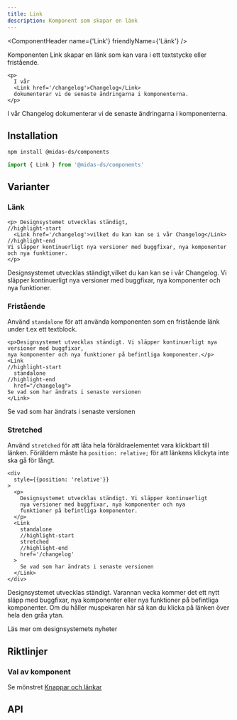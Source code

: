 ```yaml
---
title: Link
description: Komponent som skapar en länk
---
```




<ComponentHeader
  name={'Link'}
  friendlyName={'Länk'}
/>

Komponenten Link skapar en länk som kan vara i ett textstycke eller fristående.

```tsx title=Link
<p>
  I vår
  <Link href='/changelog'>Changelog</Link>
  dokumenterar vi de senaste ändringarna i komponenterna.
</p>
```
<div className={'card'}>
  <p>
    I vår <Link href='/changelog'>Changelog</Link> dokumenterar vi de senaste ändringarna i komponenterna.
  </p>
</div>


## Installation

```bash npm2yarn
npm install @midas-ds/components
```

```jsx
import { Link } from '@midas-ds/components'
```

## Varianter

### Länk

```tsx title="default"
<p> Designsystemet utvecklas ständigt,
//highlight-start
  <Link href='/changelog'>vilket du kan kan se i vår Changelog</Link>
//highlight-end
Vi släpper kontinuerligt nya versioner med buggfixar, nya komponenter och nya funktioner.
</p>
```
<div className={'card'}>
  <p>Designsystemet utvecklas ständigt,<Link href='/changelog'>vilket du kan kan se i vår Changelog</Link>.
    Vi släpper kontinuerligt nya versioner med buggfixar, nya komponenter och nya funktioner.</p>
</div>

### Fristående

Använd `standalone` för att använda komponenten som en fristående länk under t.ex ett textblock.

```tsx title="standalone"
<p>Designsystemet utvecklas ständigt. Vi släpper kontinuerligt nya versioner med buggfixar,
nya komponenter och nya funktioner på befintliga komponenter.</p>
<Link
//highlight-start
  standalone
//highlight-end
  href="/changelog">
Se vad som har ändrats i senaste versionen
</Link>
```
<div className={'card'}>
  <Link standalone href="/changelog">Se vad som har ändrats i senaste versionen</Link>
</div>

### Stretched

Använd `stretched` för att låta hela föräldraelementet vara klickbart till länken. Föräldern måste ha `position: relative;` för att länkens klickyta inte ska gå för långt.

```tsx title="stretched"
<div
  style={{position: 'relative'}}
>
  <p>
    Designsystemet utvecklas ständigt. Vi släpper kontinuerligt
    nya versioner med buggfixar, nya komponenter och nya
    funktioner på befintliga komponenter.
  </p>
  <Link
    standalone
    //highlight-start
    stretched
    //highlight-end
    href='/changelog'
  >
    Se vad som har ändrats i senaste versionen
  </Link>
</div>
```
<div className={'card'}>
<div
  style={{
    position: 'relative',
    background: semantic.layer02,
    padding: '1rem',
  }}
>
  <p>
    Designsystemet utvecklas ständigt. Varannan vecka kommer det ett nytt släpp med buggfixar, nya komponenter eller nya
    funktioner på befintliga komponenter. Om du håller muspekaren här så kan du klicka på länken över hela den gråa
    ytan.
  </p>
  <Link standalone stretched href='#'>Läs mer om designsystemets nyheter</Link>
</div>
</div>

## Riktlinjer

### Val av komponent

Se mönstret [Knappar och länkar](/design-patterns/buttons-and-links)

## API

<PropTable name='Link' />
